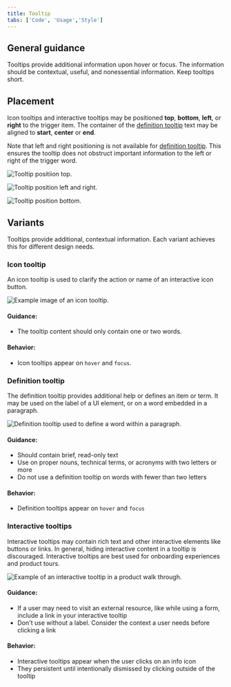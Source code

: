 ```yaml
---
title: Tooltip
tabs: ['Code', 'Usage','Style']
---
```


## General guidance

Tooltips provide additional information upon hover or focus. The information should be contextual, useful, and nonessential information. Keep tooltips short.

## Placement

Icon tooltips and interactive tooltips may be positioned **top**, **bottom**, **left**, or **right** to the trigger item. The container of the [definition tooltip](#definition-tooltip) text may be aligned to **start**, **center** or **end**.

Note that left and right positioning is not available for [definition tooltip](#definition-tooltip). This ensures the tooltip does not obstruct important information to the left or right of the trigger word.

<ImageComponent cols="8" >

![Tooltip positiion top.](images/tooltip-usage-1-top.png)

</ImageComponent>

<ImageComponent cols="8" >

![Tooltip position left and right.](images/tooltip-usage-1-left-right.png)

</ImageComponent>

<ImageComponent cols="8" >

![Tooltip position bottom.](images/tooltip-usage-1-bottom.png)

</ImageComponent>


## Variants

Tooltips provide additional, contextual information. Each variant achieves this for different design needs.

### Icon tooltip

An icon tooltip is used to clarify the action or name of an interactive icon button.

<ImageComponent cols="8" >

![Example image of an icon tooltip.](images/tooltip-usage-1.png)

</ImageComponent>

#### Guidance:

* The tooltip content should only contain one or two words.

#### Behavior:

* Icon tooltips appear on `hover` and `focus`.

### Definition tooltip

The definition tooltip provides additional help or defines an item or term. It may be used on the label of a UI element, or on a word embedded in a paragraph.

<ImageComponent cols="8"  caption="Definition tooltip used within a paragraph.">

![Definition tooltip used to define a word within a paragraph.](images/definition_tooltip_image.png)

</ImageComponent>

#### Guidance:

* Should contain brief, read-only text
* Use on proper nouns, technical terms, or acronyms with two letters or more
* Do not use a definition tooltip on words with fewer than two letters

#### Behavior:

* Definition tooltips appear on `hover` and `focus`


### Interactive tooltips

Interactive tooltips may contain rich text and other interactive elements like buttons or links. In general, hiding interactive content in a tooltip is discouraged. Interactive tooltips are best used for onboarding experiences and product tours.


<ImageComponent cols="8"  caption="Example of an interactive tooltip in a product walk through.">

![Example of an interactive tooltip in a product walk through.](images/tooltip-usage-3-v2.png)

</ImageComponent>


#### Guidance:

* If a user may need to visit an external resource, like while using a form, include a link in your interactive tooltip
* Don't use without a label. Consider the context a user needs before clicking a link

#### Behavior:

* Interactive tooltips appear when the user clicks on an info icon
* They persistent until intentionally dismissed by clicking outside of the tooltip
